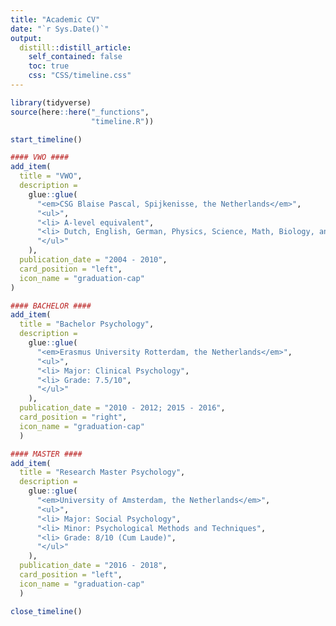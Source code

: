 ```yaml
---
title: "Academic CV"
date: "`r Sys.Date()`"
output:
  distill::distill_article:
    self_contained: false
    toc: true
    css: "CSS/timeline.css"
---
```


```r
library(tidyverse)
source(here::here("_functions",
                  "timeline.R"))
```

```r
start_timeline()

#### VWO ####
add_item(
  title = "VWO",
  description = 
    glue::glue(
      "<em>CSG Blaise Pascal, Spijkenisse, the Netherlands</em>",
      "<ul>",
      "<li> A-level equivalent",
      "<li> Dutch, English, German, Physics, Science, Math, Biology, and Sports and Community",
      "</ul>"
    ), 
  publication_date = "2004 - 2010",
  card_position = "left",
  icon_name = "graduation-cap"
)

#### BACHELOR ####
add_item(
  title = "Bachelor Psychology",
  description = 
    glue::glue(
      "<em>Erasmus University Rotterdam, the Netherlands</em>",
      "<ul>",
      "<li> Major: Clinical Psychology",
      "<li> Grade: 7.5/10",
      "</ul>"
    ), 
  publication_date = "2010 - 2012; 2015 - 2016",
  card_position = "right",
  icon_name = "graduation-cap"
  )

#### MASTER ####
add_item(
  title = "Research Master Psychology",
  description = 
    glue::glue(
      "<em>University of Amsterdam, the Netherlands</em>",
      "<ul>",
      "<li> Major: Social Psychology",
      "<li> Minor: Psychological Methods and Techniques", 
      "<li> Grade: 8/10 (Cum Laude)",
      "</ul>"
    ), 
  publication_date = "2016 - 2018",
  card_position = "left",
  icon_name = "graduation-cap"
  )

close_timeline()
```
